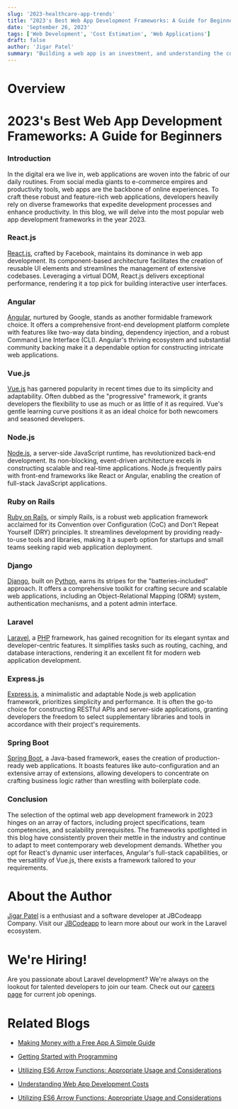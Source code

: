 ```yaml
---
slug: '2023-healthcare-app-trends'
title: "2023's Best Web App Development Frameworks: A Guide for Beginners"
date: 'September 26, 2023'
tags: ['Web Development', 'Cost Estimation', 'Web Applications']
draft: false
author: 'Jigar Patel'
summary: "Building a web app is an investment, and understanding the costs involved is crucial for planning and budgeting. In this blog post, we'll delve into the various factors that influence the cost of building a web app."
---
```


# Overview

<TOCInline toc={props.toc} exclude="Overview" toHeading={2} />

# 2023's Best Web App Development Frameworks: A Guide for Beginners

### Introduction

In the digital era we live in, web applications are woven into the fabric of our daily routines. From social media giants to e-commerce empires and productivity tools, web apps are the backbone of online experiences. To craft these robust and feature-rich web applications, developers heavily rely on diverse frameworks that expedite development processes and enhance productivity. In this blog, we will delve into the most popular web app development frameworks in the year 2023.

### React.js

[React.js](https://react.dev/), crafted by Facebook, maintains its dominance in web app development. Its component-based architecture facilitates the creation of reusable UI elements and streamlines the management of extensive codebases. Leveraging a virtual DOM, React.js delivers exceptional performance, rendering it a top pick for building interactive user interfaces.

### Angular

[Angular](https://angular.io/), nurtured by Google, stands as another formidable framework choice. It offers a comprehensive front-end development platform complete with features like two-way data binding, dependency injection, and a robust Command Line Interface (CLI). Angular's thriving ecosystem and substantial community backing make it a dependable option for constructing intricate web applications.

### Vue.js

[Vue.js](https://vuejs.org/) has garnered popularity in recent times due to its simplicity and adaptability. Often dubbed as the "progressive" framework, it grants developers the flexibility to use as much or as little of it as required. Vue's gentle learning curve positions it as an ideal choice for both newcomers and seasoned developers.

### Node.js

[Node.js](https://nodejs.org/en), a server-side JavaScript runtime, has revolutionized back-end development. Its non-blocking, event-driven architecture excels in constructing scalable and real-time applications. Node.js frequently pairs with front-end frameworks like React or Angular, enabling the creation of full-stack JavaScript applications.

### Ruby on Rails

[Ruby on Rails](https://rubyonrails.org/), or simply Rails, is a robust web application framework acclaimed for its Convention over Configuration (CoC) and Don't Repeat Yourself (DRY) principles. It streamlines development by providing ready-to-use tools and libraries, making it a superb option for startups and small teams seeking rapid web application deployment.

### Django

[Django](https://www.djangoproject.com/), built on [Python](https://www.python.org/), earns its stripes for the "batteries-included" approach. It offers a comprehensive toolkit for crafting secure and scalable web applications, including an Object-Relational Mapping (ORM) system, authentication mechanisms, and a potent admin interface.

### Laravel

[Laravel](https://laravel.com/), a [PHP](https://www.php.net/) framework, has gained recognition for its elegant syntax and developer-centric features. It simplifies tasks such as routing, caching, and database interactions, rendering it an excellent fit for modern web application development.

### Express.js

[Express.js](https://expressjs.com/), a minimalistic and adaptable Node.js web application framework, prioritizes simplicity and performance. It is often the go-to choice for constructing RESTful APIs and server-side applications, granting developers the freedom to select supplementary libraries and tools in accordance with their project's requirements.

### Spring Boot

[Spring Boot](https://spring.io/projects/spring-boot), a Java-based framework, eases the creation of production-ready web applications. It boasts features like auto-configuration and an extensive array of extensions, allowing developers to concentrate on crafting business logic rather than wrestling with boilerplate code.

### Conclusion

The selection of the optimal web app development framework in 2023 hinges on an array of factors, including project specifications, team competencies, and scalability prerequisites. The frameworks spotlighted in this blog have consistently proven their mettle in the industry and continue to adapt to meet contemporary web development demands. Whether you opt for React's dynamic user interfaces, Angular's full-stack capabilities, or the versatility of Vue.js, there exists a framework tailored to your requirements.

# About the Author

[Jigar Patel](https://expertlaravel.com) is a
enthusiast and a software developer at JBCodeapp Company. Visit our [JBCodeapp](https://jbcodeapp.com) to learn more about our work in the Laravel ecosystem.

# We're Hiring!

Are you passionate about Laravel development? We're always on the lookout for talented developers to join our team. Check out our [careers page](https://jbcodeapp.com) for current job openings.

# Related Blogs

- [Making Money with a Free App A Simple Guide](earn-money-free-app-simple-guide.mdx)

- [Getting Started with Programming](Getting-Started-with-Programming.mdx)

- [Utilizing ES6 Arrow Functions: Appropriate Usage and Considerations](Utilizing-ES6-Arrow-Functions-Appropriate-Usage-and-Considerations.mdx)

- [Understanding Web App Development Costs](web-app-development-costs)

- [Utilizing ES6 Arrow Functions: Appropriate Usage and Considerations](Utilizing-ES6-Arrow-Functions-Appropriate-Usage-and-Considerations)
